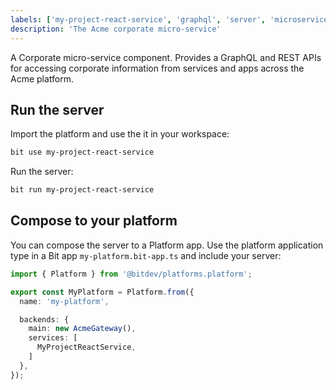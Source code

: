 ```yaml
---
labels: ['my-project-react-service', 'graphql', 'server', 'microservice', 'apollo']
description: 'The Acme corporate micro-service'
---
```


A Corporate micro-service component. Provides a GraphQL and REST APIs for accessing corporate information from services and apps across the Acme platform.

## Run the server 

Import the platform and use the it in your workspace:

```bash
bit use my-project-react-service
```

Run the server:
```bash
bit run my-project-react-service
```

## Compose to your platform

You can compose the server to a Platform app. Use the platform application type in a Bit app `my-platform.bit-app.ts` and include your server:
```ts
import { Platform } from '@bitdev/platforms.platform';

export const MyPlatform = Platform.from({
  name: 'my-platform',

  backends: {
    main: new AcmeGateway(),
    services: [
      MyProjectReactService,
    ]
  },
});
```
